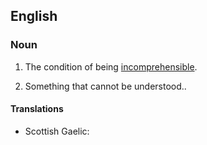 ==English==

===Noun===
{{en-noun|~|incomprehensibilities}}

# {{lb|en|uncountable}} The condition of being [[incomprehensible]].
# {{lb|en|countable}} Something that cannot be understood..

====Translations====
{{trans-top|condition of being incomprehensible}}
* Scottish Gaelic: {{t|gd|do-thuigsinneachd|f}}
{{trans-mid}}
{{trans-bottom}}